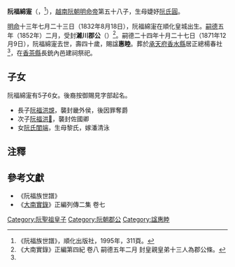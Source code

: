 '''阮福綿寁'''（{{vie|v='''Nguyễn Phúc Miên Tiệp'''|hn=阮福綿寁}}，{{bd|1832年|8月18日|1871年|12月9日|catIdx=R阮}}<ref name=shipu>《阮福族世譜》，順化出版社，1995年，311頁。</ref>），[[越南|越南]][[阮朝|阮朝]][[明命帝|明命帝]]第五十八子，生母婕妤[[阮氏圓|阮氏圓]]。

[[明命|明命]]十三年七月二十三日（1832年8月18日），阮福綿寁在順化皇城出生。[[嗣德|嗣德]]五年（1852年）二月，受封'''濰川郡公'''（{{vie|v=Duy Xuyên Quận Công|hn=濰川郡公}}）<ref>《大南實錄》正編第四紀 卷八 嗣德五年二月 封皇親皇弟十三人為郡公條。</ref>。嗣德二十四年十月二十七日（1871年12月9日），阮福綿寁去世，壽四十歲，賜諡'''惠睦'''。葬於[[承天府_(越南)|承天府]][[香水縣|香水縣]]居正總楊春社<ref name=shipu/>，在[[香茶縣|香茶縣]]長銃內邑建祠祭祀。

==子女==
阮福綿寁有5子6女。後裔按御賜見字部起名。
*長子[[阮福洪覟|阮福洪覟]]，襲封畿外侯，後因罪奪爵
*次子[[阮福洪𧡨|阮福洪𧡨]]，襲封佐國卿
*女[[阮氏閨端|阮氏閨端]]，生母黎氏，嫁潘清泳

==注釋==
{{reflist}}

==參考文獻==
*《阮福族世譜》
*《[[大南實錄|大南實錄]]》正編列傳二集 卷七
{{阮聖祖子女}}
[[Category:阮聖祖皇子|Category:阮聖祖皇子]]
[[Category:阮朝郡公|Category:阮朝郡公]]
[[Category:諡惠睦|Category:諡惠睦]]